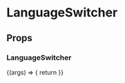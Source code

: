
<Meta
  title='Components/LanguageSwitcher'
  component={LanguageSwitcher}
  argTypes={{}}
/>

# LanguageSwitcher

## Props

<Props of={LanguageSwitcher} />

### LanguageSwitcher

<Preview>
  <Story name='LanguageSwitcher'>
    {(args) => {
      return <LanguageSwitcher />
    }}
  </Story>
</Preview>

